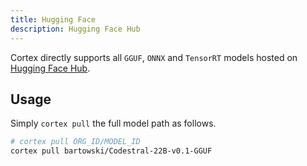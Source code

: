 ```yaml
---
title: Hugging Face
description: Hugging Face Hub
---
```


Cortex directly supports all `GGUF`, `ONNX` and `TensorRT` models hosted on [Hugging Face Hub](https://huggingface.co).

## Usage

Simply `cortex pull` the full model path as follows.

```bash 
# cortex pull ORG_ID/MODEL_ID
cortex pull bartowski/Codestral-22B-v0.1-GGUF
```
